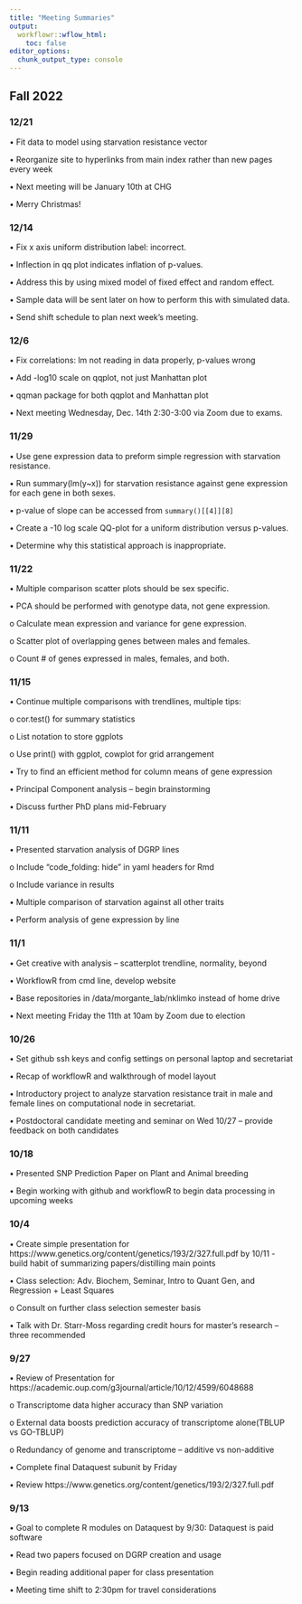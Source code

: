 ```yaml
---
title: "Meeting Summaries"
output:
  workflowr::wflow_html:
    toc: false
editor_options:
  chunk_output_type: console
---
```


## Fall 2022


### 12/21

•	Fit data to model using starvation resistance vector

•	Reorganize site to hyperlinks from main index rather than new pages every week

•	Next meeting will be January 10th at CHG

•	Merry Christmas!


### 12/14

•	Fix x axis uniform distribution label: incorrect.

•	Inflection in qq plot indicates inflation of p-values.

•	Address this by using mixed model of fixed effect and random effect.

•	Sample data will be sent later on how to perform this with simulated data.

•	Send shift schedule to plan next week’s meeting.


### 12/6

•	Fix correlations: lm not reading in data properly, p-values wrong

•	Add -log10 scale on qqplot, not just Manhattan plot

•	qqman package for both qqplot and Manhattan plot

•	Next meeting Wednesday, Dec. 14th 2:30-3:00 via Zoom due to exams.


### 11/29

•	Use gene expression data to preform simple regression with starvation resistance.

•	Run summary(lm(y~x)) for starvation resistance against gene expression for each gene in both sexes.

•	p-value of slope can be accessed from `summary()[[4]][8]`

•	Create a -10 log scale QQ-plot for a uniform distribution versus p-values.

•	Determine why this statistical approach is inappropriate.


### 11/22

•	Multiple comparison scatter plots should be sex specific.

•	PCA should be performed with genotype data, not gene expression.

  o Calculate mean expression and variance for gene expression.
  
  o	Scatter plot of overlapping genes between males and females.
  
  o	Count # of genes expressed in males, females, and both.  
  
  
### 11/15

•	Continue multiple comparisons with trendlines, multiple tips:

  o	cor.test() for summary statistics
  
  o	List notation to store ggplots
  
  o	Use print() with ggplot, cowplot for grid arrangement
  
•	Try to find an efficient method for column means of gene expression

•	Principal Component analysis – begin brainstorming

•	Discuss further PhD plans mid-February  

  
### 11/11

•	Presented starvation analysis of DGRP lines

  o	Include “code_folding: hide” in yaml headers for Rmd
  
  o	Include variance in results
  
•	Multiple comparison of starvation against all other traits

•	Perform analysis of gene expression by line


### 11/1

•	Get creative with analysis – scatterplot trendline, normality, beyond

•	WorkflowR from cmd line, develop website

•	Base repositories in /data/morgante_lab/nklimko instead of home drive

•	Next meeting Friday the 11th at 10am by Zoom due to election


### 10/26

•	Set github ssh keys and config settings on personal laptop and secretariat

•	Recap of workflowR and walkthrough of model layout 

•	Introductory project to analyze starvation resistance trait in male and female lines on computational node in secretariat. 

•	Postdoctoral candidate meeting and seminar on Wed 10/27 – provide feedback on both candidates


### 10/18

•	Presented SNP Prediction Paper on Plant and Animal breeding

•	Begin working with github and workflowR to begin data processing in upcoming weeks


### 10/4

•	Create simple presentation for https://www.genetics.org/content/genetics/193/2/327.full.pdf by 10/11 - build habit of summarizing papers/distilling main points

•	Class selection: Adv. Biochem, Seminar, Intro to Quant Gen, and Regression + Least Squares

  o	Consult on further class selection semester basis
  
•	Talk with Dr. Starr-Moss regarding credit hours for master’s research – three recommended
  

### 9/27

•	Review of Presentation for https://academic.oup.com/g3journal/article/10/12/4599/6048688

  o	Transcriptome data higher accuracy than SNP variation
  
  o	External data boosts prediction accuracy of transcriptome alone(TBLUP vs GO-TBLUP)
  
  o	Redundancy of genome and transcriptome – additive vs non-additive
  
•	Complete final Dataquest subunit by Friday

•	Review https://www.genetics.org/content/genetics/193/2/327.full.pdf
  

### 9/13

•	Goal to complete R modules on Dataquest by 9/30: Dataquest is paid software

•	Read two papers focused on DGRP creation and usage

•	Begin reading additional paper for class presentation

•	Meeting time shift to 2:30pm for travel considerations



